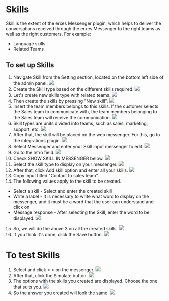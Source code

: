 # Skills
Skill is the extent of the erxes Messenger plugin, which helps to deliver the conversations received through the erxes Messenger to the right teams as well as the right customers. For example:
- Language skills
- Related Teams
## To set up Skills
1. Navigate Skill from the Setting section, located on the bottom left side of the admin panel.
![](https://erxes-docs.s3.us-west-2.amazonaws.com/Skills+1.png)
2. Create the Skill type based on the different skills required.
![](https://erxes-docs.s3.us-west-2.amazonaws.com/Skills+2.png)
3. Let's create new skills type with related teams.
![](https://erxes-docs.s3.us-west-2.amazonaws.com/Skills+3.png)
4. Then create the skills by pressing "New skill".
![](https://erxes-docs.s3.us-west-2.amazonaws.com/Skills+4.png)
5. Insert the team members belongs to this skills. If the customer selects the Sales team to communicate with, the team members belonging to the Sales team will receive the communication.
![](https://erxes-docs.s3.us-west-2.amazonaws.com/Skills+5.png)
6. Skill types are units divided into teams, such as sales, marketing, support, etc.
![](https://erxes-docs.s3.us-west-2.amazonaws.com/Skills+6.png)
7. After that, the skill will be placed on the web messenger. For this, go to the integrations plugin.
![](https://erxes-docs.s3.us-west-2.amazonaws.com/Skills+7.png)
8. Select Messenger and enter your Skill input messenger to edit.
![](https://erxes-docs.s3.us-west-2.amazonaws.com/Skills+8.png)
9. Go to the Intro field.
![](https://erxes-docs.s3.us-west-2.amazonaws.com/Skills+9.png)
10. Check SHOW SKILL IN MESSENGER below.
![](https://erxes-docs.s3.us-west-2.amazonaws.com/Skills+10.png)
11. Select the skill type to display on your messenger.
![](https://erxes-docs.s3.us-west-2.amazonaws.com/Skills+11.png)
12. After that, click Add skill option and enter all your skills.
![](https://erxes-docs.s3.us-west-2.amazonaws.com/Skills+12.png)
13. Copy input titled "Contact to sales team".
14. The following values apply to the skill to be created.
- Select a skill - Select and enter the created skill
- Write a label - It is necessary to write what word to display on the messenger, and it must be a word that the user can understand and click on
- Message response - After selecting the Skill, enter the word to be displayed.
![](https://erxes-docs.s3.us-west-2.amazonaws.com/Skills+13.png)
15. So, we will do the above 3 on all the created skills.
![](https://erxes-docs.s3.us-west-2.amazonaws.com/Skills+14.png)
16. If you think it's done, click the Save button.
![](https://erxes-docs.s3.us-west-2.amazonaws.com/Skills+15.png)

# To test Skills
1. Select and click < > on the messenger.
![](https://erxes-docs.s3.us-west-2.amazonaws.com/Skills+16.png)
2. After that, click the Simulate button.
![](https://erxes-docs.s3.us-west-2.amazonaws.com/Skills+17.png)
3. The options with the skills you created are displayed. Choose the one that suits you.
![](https://erxes-docs.s3.us-west-2.amazonaws.com/Skills+18.png)
4. So the answer you created will look the same.
![](https://erxes-docs.s3.us-west-2.amazonaws.com/Skills+19.png)